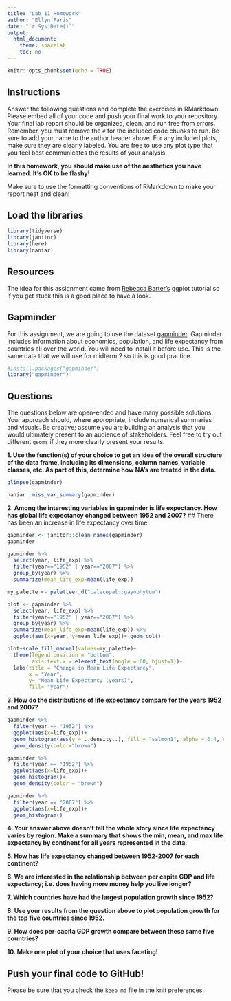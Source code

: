 ```yaml
---
title: "Lab 11 Homework"
author: "Ellyn Paris"
date: "`r Sys.Date()`"
output:
  html_document:
    theme: spacelab
    toc: no
---
```


```r
knitr::opts_chunk$set(echo = TRUE)
```

## Instructions
Answer the following questions and complete the exercises in RMarkdown. Please embed all of your code and push your final work to your repository. Your final lab report should be organized, clean, and run free from errors. Remember, you must remove the `#` for the included code chunks to run. Be sure to add your name to the author header above. For any included plots, make sure they are clearly labeled. You are free to use any plot type that you feel best communicates the results of your analysis.  

**In this homework, you should make use of the aesthetics you have learned. It's OK to be flashy!**

Make sure to use the formatting conventions of RMarkdown to make your report neat and clean!  

## Load the libraries
```r
library(tidyverse)
library(janitor)
library(here)
library(naniar)
``` 

## Resources
The idea for this assignment came from [Rebecca Barter's](http://www.rebeccabarter.com/blog/2017-11-17-ggplot2_tutorial/) ggplot tutorial so if you get stuck this is a good place to have a look.  

## Gapminder
For this assignment, we are going to use the dataset [gapminder](https://cran.r-project.org/web/packages/gapminder/index.html). Gapminder includes information about economics, population, and life expectancy from countries all over the world. You will need to install it before use. This is the same data that we will use for midterm 2 so this is good practice.
```r
#install.packages("gapminder")
library("gapminder")
```

## Questions
The questions below are open-ended and have many possible solutions. Your approach should, where appropriate, include numerical summaries and visuals. Be creative; assume you are building an analysis that you would ultimately present to an audience of stakeholders. Feel free to try out different `geoms` if they more clearly present your results.  

**1. Use the function(s) of your choice to get an idea of the overall structure of the data frame, including its dimensions, column names, variable classes, etc. As part of this, determine how NA's are treated in the data.**  
```r
glimpse(gapminder)
```
```r
naniar::miss_var_summary(gapminder)
```

**2. Among the interesting variables in gapminder is life expectancy. How has global life expectancy changed between 1952 and 2007?**
## There has been an increase in life expectancy over time.
```r
gapminder <- janitor::clean_names(gapminder)
gapminder
```

```r
gapminder %>% 
  select(year, life_exp) %>% 
  filter(year=="1952" | year=="2007") %>% 
  group_by(year) %>% 
  summarize(mean_life_exp=mean(life_exp))
```
```r
my_palette <- paletteer_d("calecopal::gayophytum")
```

```r
plot <- gapminder %>% 
  select(year, life_exp) %>% 
  filter(year=="1952" | year=="2007") %>% 
  group_by(year) %>% 
  summarize(mean_life_exp=mean(life_exp)) %>% 
  ggplot(aes(x=year, y=mean_life_exp))+ geom_col()
```

```r
plot+scale_fill_manual(values=my_palette)+
  theme(legend.position = "bottom",
        axis.text.x = element_text(angle = 60, hjust=1))+
  labs(title = "Change in Mean Life Expectancy",
       x = "Year",
       y= "Mean Life Expectancy (years)",
       fill= "year")
```

**3. How do the distributions of life expectancy compare for the years 1952 and 2007?**
```r
gapminder %>% 
  filter(year == "1952") %>% 
  ggplot(aes(x=life_exp))+
  geom_histogram(aes(y = ..density..), fill = "salmon1", alpha = 0.4, color = "brown")+
  geom_density(color="brown")
```
```r
gapminder %>% 
  filter(year == "1952") %>% 
  ggplot(aes(x=life_exp))+
  geom_histogram()+
  geom_density(color = "brown")
```

```r
gapminder %>% 
  filter(year == "2007") %>% 
  ggplot(aes(x=life_exp))+
  geom_histogram()
```

**4. Your answer above doesn't tell the whole story since life expectancy varies by region. Make a summary that shows the min, mean, and max life expectancy by continent for all years represented in the data.**

**5. How has life expectancy changed between 1952-2007 for each continent?**

**6. We are interested in the relationship between per capita GDP and life expectancy; i.e. does having more money help you live longer?**

**7. Which countries have had the largest population growth since 1952?**

**8. Use your results from the question above to plot population growth for the top five countries since 1952.**

**9. How does per-capita GDP growth compare between these same five countries?**

**10. Make one plot of your choice that uses faceting!**

## Push your final code to GitHub!
Please be sure that you check the `keep md` file in the knit preferences. 